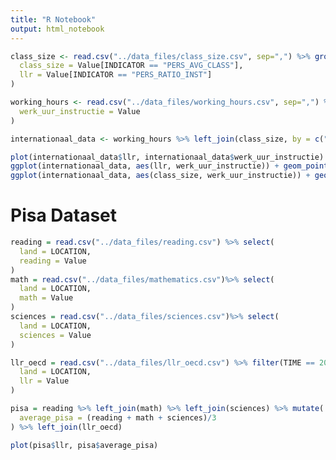 ```yaml
---
title: "R Notebook"
output: html_notebook
---
```


```r
class_size <- read.csv("../data_files/class_size.csv", sep=",") %>% group_by(Country, Year) %>% summarise(
  class_size = Value[INDICATOR == "PERS_AVG_CLASS"], 
  llr = Value[INDICATOR == "PERS_RATIO_INST"]
)

working_hours <- read.csv("../data_files/working_hours.csv", sep=",") %>% group_by(Country, Year) %>% summarise(
  werk_uur_instructie = Value
)

internationaal_data <- working_hours %>% left_join(class_size, by = c("Year", "Country")) %>% filter(Year == 2017)
```

```r
plot(internationaal_data$llr, internationaal_data$werk_uur_instructie)
ggplot(internationaal_data, aes(llr, werk_uur_instructie)) + geom_point() + geom_text(label=rownames(internationaal_data))
ggplot(internationaal_data, aes(class_size, werk_uur_instructie)) + geom_point() + geom_text(label=rownames(internationaal_data))

```

# Pisa Dataset 
```r

reading = read.csv("../data_files/reading.csv") %>% select(
  land = LOCATION,
  reading = Value
)
math = read.csv("../data_files/mathematics.csv")%>% select(
  land = LOCATION,
  math = Value
)
sciences = read.csv("../data_files/sciences.csv")%>% select(
  land = LOCATION,
  sciences = Value
)

llr_oecd = read.csv("../data_files/llr_oecd.csv") %>% filter(TIME == 2018) %>% select(
  land = LOCATION,
  llr = Value
)

pisa = reading %>% left_join(math) %>% left_join(sciences) %>% mutate(
  average_pisa = (reading + math + sciences)/3
) %>% left_join(llr_oecd)

plot(pisa$llr, pisa$average_pisa)

```

